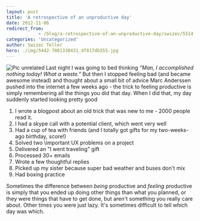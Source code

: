```yaml
---
layout: post
title: 'A retrospective of an unproductive day'
date: 2012-11-06
redirect_from: 
            - /blog/a-retrospective-of-an-unproductive-day/swizec/5514
categories: 'Uncategorized'
author: Swizec Teller
hero: ./img/5442-7081338431_df817db355.jpg
---
```

![Pic unrelated](./img/5442-7081338431_df817db355.jpg "Pic unrelated") Last night I was going to bed thinking _"Man, I accomplished nothing today! What a waste."_ But then I stopped feeling bad (and became awesome instead) and thought about a small bit of advice Marc Anderssen pushed into the internet a few weeks ago - the trick to feeling productive is simply remembering all the things you did that day. When I did that, my day suddenly started looking pretty good

1. I wrote a blogpost about an old trick that was new to me - 2000 people read it.
2. I had a skype call with a potential client, which went very well
3. Had a cup of tea with friends (and I totally got gifts for my two-weeks-ago birthday, score!)
4. Solved two \\important UX problems on a project
5. Delivered an "I went traveling" gift
6. Processed 30+ emails
7. Wrote a few thoughtful replies
8. Picked up my sister because super bad weather and buses don't mix
9. Had boxing practice

Sometimes the difference between _being_ productive and _feeling_ productive is simply that you ended up doing other things than what you planned, or they were things that have to get done, but aren't something you really care about. Other times you were just lazy. It's sometimes difficult to tell which day was which.